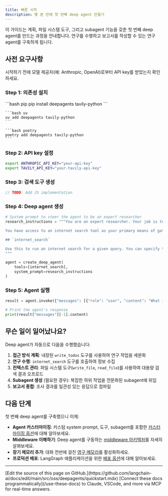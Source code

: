 ```yaml
---
title: 빠른 시작
description: 몇 분 만에 첫 번째 deep agent 만들기
---
```


이 가이드는 계획, 파일 시스템 도구, 그리고 subagent 기능을 갖춘 첫 번째 deep agent를 만드는 과정을 안내합니다. 연구를 수행하고 보고서를 작성할 수 있는 연구 agent를 구축하게 됩니다.

## 사전 요구사항

시작하기 전에 모델 제공자(예: Anthropic, OpenAI)로부터 API key를 받았는지 확인하세요.

### Step 1: 의존성 설치

<CodeGroup>
    ```bash pip
    pip install deepagents tavily-python
    ```

    ```bash uv
    uv add deepagents tavily-python
    ```

    ```bash poetry
    poetry add deepagents tavily-python
    ```
</CodeGroup>

### Step 2: API key 설정

```bash
export ANTHROPIC_API_KEY="your-api-key"
export TAVILY_API_KEY="your-tavily-api-key"
```

### Step 3: 검색 도구 생성



```typescript
// TODO: Add JS implementation
```


### Step 4: Deep agent 생성

```python
# System prompt to steer the agent to be an expert researcher
research_instructions = """You are an expert researcher. Your job is to conduct thorough research and then write a polished report.

You have access to an internet search tool as your primary means of gathering information.

## `internet_search`

Use this to run an internet search for a given query. You can specify the max number of results to return, the topic, and whether raw content should be included.
"""

agent = create_deep_agent(
    tools=[internet_search],
    system_prompt=research_instructions
)
```

### Step 5: Agent 실행

```python
result = agent.invoke({"messages": [{"role": "user", "content": "What is langgraph?"}]})

# Print the agent's response
print(result["messages"][-1].content)
```

## 무슨 일이 일어났나요?

Deep agent가 자동으로 다음을 수행했습니다:

1. **접근 방식 계획**: 내장된 `write_todos` 도구를 사용하여 연구 작업을 세분화
2. **연구 수행**: `internet_search` 도구를 호출하여 정보 수집
3. **컨텍스트 관리**: 파일 시스템 도구(`write_file`, `read_file`)를 사용하여 대용량 검색 결과 오프로드
4. **Subagent 생성** (필요한 경우): 복잡한 하위 작업을 전문화된 subagent에 위임
5. **보고서 종합**: 조사 결과를 일관성 있는 응답으로 컴파일

## 다음 단계

첫 번째 deep agent를 구축했으니 이제:

- **Agent 커스터마이징**: 커스텀 system prompt, 도구, subagent를 포함한 [커스터마이징 옵션](/oss/javascript/deepagents/customization)에 대해 알아보세요.
- **Middleware 이해하기**: Deep agent를 구동하는 [middleware 아키텍처](/oss/javascript/deepagents/middleware)를 자세히 살펴보세요.
- **장기 메모리 추가**: 대화 전반에 걸친 [영구 메모리](/oss/javascript/deepagents/long-term-memory)를 활성화하세요.
- **프로덕션 배포**: LangGraph 애플리케이션을 위한 [배포 옵션](/oss/javascript/langgraph/deploy)에 대해 알아보세요.

---

<Callout icon="pen-to-square" iconType="regular">
    [Edit the source of this page on GitHub.](https://github.com/langchain-ai/docs/edit/main/src/oss/deepagents/quickstart.mdx)
</Callout>
<Tip icon="terminal" iconType="regular">
    [Connect these docs programmatically](/use-these-docs) to Claude, VSCode, and more via MCP for    real-time answers.
</Tip>

